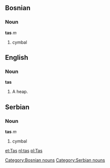 ==Bosnian==
===Noun===
'''tas''' ''m''
#cymbal
[[Category:Bosnian nouns]]

==English==
===Noun===
'''tas'''
#A heap.

==Serbian==
===Noun===
'''tas''' ''m''
#cymbal
[[Category:Serbian nouns]]

[[et:Tas]]
[[nl:tas]]
[[pl:Tas]]